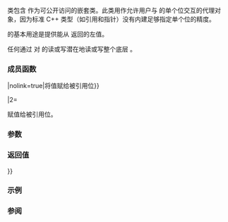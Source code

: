 {{cpp/utility/bitset/title|reference}}
{{cpp/utility/bitset/navbar}}
{{ddcl|
class reference;
}}

{{lc|std::bitset}} 类包含 {{tt|std::bitset::reference}} 作为可公开访问的嵌套类。此类用作允许用户与 {{tt|bitset}} 的单个位交互的代理对象，因为标准 C++ 类型（如引用和指针）没有内建足够指定单个位的精度。

{{tt|std::bitset::reference}} 的基本用途是提供能从 {{rlpt|operator_at|operator[]}} 返回的左值。

任何通过 {{tt|std::bitset::reference}} 对 {{tt|bitset}} 的读或写潜在地读或写整个底层 {{tt|bitset}}。

===成员函数===
{{dsc begin}}
{{dsc mem ctor|nolink=true|构造引用}}
{{dsc mem dtor|cpp/utility/bitset/reference|inlinemem=true|销毁引用}}
{{dsc mem fun|operator{{=}}|nolink=true|将值赋给被引用位}}
{{dsc inc|cpp/utility/bitset/reference/dsc operator bool}}
{{dsc mem fun|operator~|nolink=true|返回翻转的被引用位}}
{{dsc mem fun|flip|nolink=true|翻转被引用位}}
{{dsc end}}

{{member|{{small|std::vector&lt;bool, Alloc&gt;::reference::}}reference|2=
{{ddcla|since=c++11|constexpr=c++20|1=
reference( const reference&amp; ) = default;
}}

从另一引用构造引用。{{rev inl|until=c++11|复制构造函数是隐式声明的。}}

其他构造函数只能由 {{rlpt|/|std::vector}}{{c/core|&lt;bool, Alloc&gt;}} 访问。
}}

{{member|{{small|std::bitset&lt;N&gt;::reference::}}~reference|2=
{{ddcla|constexpr=c++23|
~reference();
}}

销毁引用。
}}

{{member|{{small|std::bitset&lt;N&gt;::reference::}}operator{{=}}|2=
{{dcl begin}}
{{dcla|num=1|noexcept=c++11|constexpr=c++23|1=
reference&amp; operator=( bool x );
}}
{{dcla|num=2|noexcept=c++11|constexpr=c++23|1=
reference&amp; operator=( const reference&amp; x );
}}
{{dcl end}}

赋值给被引用位。

===参数===
{{par begin}}
{{par|x|要赋值的值}}
{{par end}}

===返回值===
{{c|*this}}
}}

{{member|{{small|std::bitset&lt;N&gt;::reference::}}operator bool|2=
{{ddcla|noexcept=c++11|constexpr=c++23|
operator bool() const;
}}

返回被引用位的值。

===返回值===
被引用位。
}}

{{member|{{small|std::bitset&lt;N&gt;::reference::}}operator~|2=
{{ddcla|noexcept=c++11|constexpr=c++23|
bool operator~() const;
}}

返回被引用位的反。

===返回值===
被引用位的反。
}}

{{member|{{small|std::bitset&lt;N&gt;::reference::}}flip|2=
{{ddcla|noexcept=c++11|constexpr=c++23|
reference&amp; flip();
}}

翻转被引用位。

===返回值===
{{c|*this}}
}}

===示例===
{{example
|code=
#include &lt;bitset&gt;
#include &lt;iostream&gt;

int main()
{
    std::bitset&lt;4&gt; bs{0b1110};
    std::bitset&lt;4&gt;::reference ref = bs[2];
    
    auto info = [&amp;](int id)
    {
        std::cout &lt;&lt; id &lt;&lt; ") bs：" &lt;&lt; bs &lt;&lt; "；引用位：" &lt;&lt; ref &lt;&lt; '\n';
    };
    
    info(1);
    ref = false;
    info(2);
    ref = true;
    info(3);
    ref.flip();
    info(4);
    ref = bs[1]; // operator=( const reference&amp; x )
    info(5);
    
    std::cout &lt;&lt; "6) ~引用位：" &lt;&lt; ~ref &lt;&lt; '\n';
}
|output=
1) bs：1110；引用位：1
2) bs：1010；引用位：0
3) bs：1110；引用位：1
4) bs：1010；引用位：0
5) bs：1110；引用位：1
6) ~引用位：0
}}

===参阅===
{{dsc begin}}
{{dsc inc|cpp/utility/bitset/dsc operator at}}
{{dsc end}}

{{langlinks|de|en|es|fr|it|ja|pt|ru}}